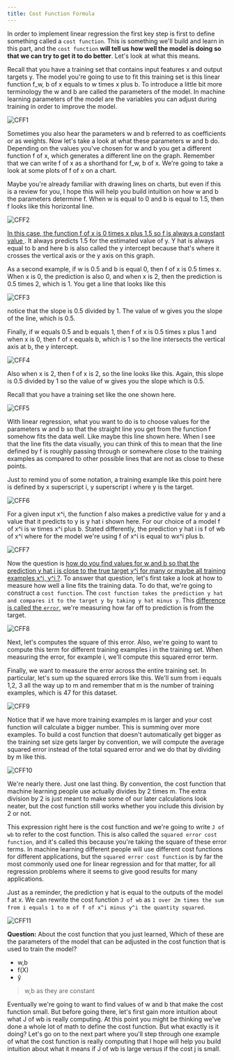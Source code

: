 ```yaml
---
title: Cost Function Formula
---
```


In order to implement linear regression the first key step is first to define something called a `cost function`. This is something we'll build and learn in this part, and the `cost function` **will tell us how well the model is doing so that we can try to get it to do better**. Let's look at what this means.


Recall that you have a training set that contains input features x and output targets y. The model you're going to use to fit this training set is this linear function f_w, b of x equals to w times x plus b. To introduce a little bit more terminology the w and b are called the parameters of the model. In machine learning parameters of the model are the variables you can adjust during training in order to improve the model.

![CFF1](/SL/RegressionModel/CFF1.png)

Sometimes you also hear the parameters w and b referred to as coefficients or as weights. Now let's take a look at what these parameters w and b do. Depending on the values you've chosen for w and b you get a different function f of x, which generates a different line on the graph. Remember that we can write f of x as a shorthand for f_w, b of x. We're going to take a look at some plots of f of x on a chart. 

Maybe you're already familiar with drawing lines on charts, but even if this is a review for you, I hope this will help you build intuition on how w and b the parameters determine f. When w is equal to 0 and b is equal to 1.5, then f looks like this horizontal line. 

![CFF2](/SL/RegressionModel/CFF2.png)

<u> In this case, the function f of x is 0 times x plus 1.5 so f is always a constant value </u>. It always predicts 1.5 for the estimated value of y. Y hat is always equal to b and here b is also called the y intercept because that's where it crosses the vertical axis or the y axis on this graph. 

As a second example, if w is 0.5 and b is equal 0, then f of x is 0.5 times x. When x is 0, the prediction is also 0, and when x is 2, then the prediction is 0.5 times 2, which is 1. You get a line that looks like this

![CFF3](/SL/RegressionModel/CFF3.png)

notice that the slope is 0.5 divided by 1. The value of w gives you the slope of the line, which is 0.5. 

Finally, if w equals 0.5 and b equals 1, then f of x is 0.5 times x plus 1 and when x is 0, then f of x equals b, which is 1 so the line intersects the vertical axis at b, the y intercept. 

![CFF4](/SL/RegressionModel/CFF4.png)

Also when x is 2, then f of x is 2, so the line looks like this. Again, this slope is 0.5 divided by 1 so the value of w gives you the slope which is 0.5. 

Recall that you have a training set like the one shown here. 

![CFF5](/SL/RegressionModel/CFF5.png)

With linear regression, what you want to do is to choose values for the parameters w and b so that the straight line you get from the function f somehow fits the data well. Like maybe this line shown here. When I see that the line fits the data visually, you can think of this to mean that the line defined by f is roughly passing through or somewhere close to the training examples as compared to other possible lines that are not as close to these points. 

Just to remind you of some notation, a training example like this point here is defined by x superscript i, y superscript i where y is the target. 

![CFF6](/SL/RegressionModel/CFF6.png)

For a given input x^i, the function f also makes a predictive value for y and a value that it predicts to y is y hat i shown here. For our choice of a model f of x^i is w times x^i plus b. Stated differently, the prediction y hat i is f of wb of x^i where for the model we're using f of x^i is equal to wx^i plus b. 

![CFF7](/SL/RegressionModel/CFF7.png)

Now the question is <u>how do you find values for w and b so that the prediction y hat i is close to the true target y^i for many or maybe all training examples x^i, y^i ?</u>. To answer that question, let's first take a look at how to measure how well a line fits the training data. To do that, we're going to construct a `cost function`. The `cost function takes the prediction y hat and compares it to the target y by taking y hat minus y`. This <u>difference is called the `error`</u>, we're measuring how far off to prediction is from the target. 

![CFF8](/SL/RegressionModel/CFF8.png)

Next, let's computes the square of this error. Also, we're going to want to compute this term for different training examples i in the training set. When measuring the error, for example i, we'll compute this squared error term. 

Finally, we want to measure the error across the entire training set. In particular, let's sum up the squared errors like this. We'll sum from i equals 1,2, 3 all the way up to m and remember that m is the number of training examples, which is 47 for this dataset. 

![CFF9](/SL/RegressionModel/CFF9.png)

Notice that if we have more training examples m is larger and your cost function will calculate a bigger number. This is summing over more examples. To build a cost function that doesn't automatically get bigger as the training set size gets larger by convention, we will compute the average squared error instead of the total squared error and we do that by dividing by m like this.

![CFF10](/SL/RegressionModel/CFF10.png)

We're nearly there. Just one last thing. By convention, the cost function that machine learning people use actually divides by 2 times m. The extra division by 2 is just meant to make some of our later calculations look neater, but the cost function still works whether you include this division by 2 or not. 

This expression right here is the cost function and we're going to write `J of wb` to refer to the cost function. This is also called the `squared error cost function`, and it's called this because you're taking the square of these error terms. In machine learning different people will use different cost functions for different applications, but the `squared error cost function` is by far the most commonly used one for linear regression and for that matter, for all regression problems where it seems to give good results for many applications. 

Just as a reminder, the prediction y hat is equal to the outputs of the model f at x. We can rewrite the cost function `J of wb` as `1 over 2m times the sum from i equals 1 to m of f of x^i minus y^i the quantity squared`.

![CFF11](/SL/RegressionModel/CFF11.png)

**Question:**
About the cost function that you just learned, Which of these are the parameters of the model that can be adjusted in the cost function that is used to train the model?
- w,b
- f(X)
- ŷ
> w,b as they are constant

Eventually we're going to want to find values of w and b that make the cost function small. But before going there, let's first gain more intuition about what J of wb is really computing. At this point you might be thinking we've done a whole lot of math to define the cost function. But what exactly is it doing? Let's go on to the next part where you'll step through one example of what the cost function is really computing that I hope will help you build intuition about what it means if J of wb is large versus if the cost j is small. 


